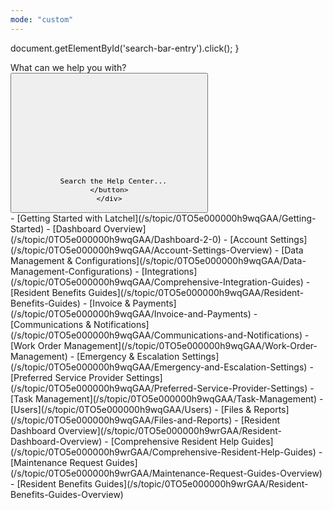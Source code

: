```yaml
---
mode: "custom"
---
```


  document.getElementById('search-bar-entry').click();
}

<div className="relative w-full flex items-center justify-center" style={{ height: '20rem', overflow: 'hidden'}}
  <div className="absolute inset-0 bg-primary dark:bg-primary-light" style={{opacity: 0.05 }}></div>
  <div style={{ position: 'absolute', textAlign: 'center', padding: '0 1rem' }}>
    <div
      className="text-gray-900 dark:text-gray-200"
      style={{
       fontWeight: '600',
       fontSize: '28px',
       margin: '0',
      }}
    >
      What can we help you with?
    </div>
    <div className="flex items-center justify-center">
    <button
      type="button"
      className="hidden w-full lg:flex items-center text-sm leading-6 rounded-lg py-1.5 pl-2.5 pr-3 shadow-sm text-gray-400 dark:text-white/50 bg-background-light dark:bg-background-dark dark:brightness-[1.1] dark:ring-1 dark:hover:brightness-[1.25] ring-1 ring-gray-400/20 hover:ring-gray-600/25 dark:ring-gray-600/30 dark:hover:ring-gray-500/30 focus:outline-primary"
      id="home-search-entry"
      style={{
        marginTop: '2rem',
        maxWidth: '28rem',
      }}
      onClick={openSearch}
    >
      <svg
        className="h-4 w-4 ml-1.5 mr-3 flex-none bg-gray-500 hover:bg-gray-600 dark:bg-white/50 dark:hover:bg-white/70"
        style={{
         maskImage:
           'url("https://mintlify.b-cdn.net/v6.5.1/solid/magnifying-glass.svg")',
         maskRepeat: 'no-repeat',
         maskPosition: 'center center',
        }}
      />

      Search the Help Center...
    </button>
    </div>
  </div>
</div>

<div
  style={{marginTop: '2rem', marginBottom: '8rem', maxWidth: '70rem', marginLeft: 'auto',
   marginRight: 'auto', paddingLeft: '1.25rem',
   paddingRight: '1.25rem' }}
<CardGroup cols={3}>
  <Card title="Property Manager" icon="house-building" iconType="duotone" href="/s/topic/0TO5e000000h9wqGAA/property-manager-guides">
    - [Getting Started with Latchel](/s/topic/0TO5e000000h9wqGAA/Getting-Started)
    - [Dashboard Overview](/s/topic/0TO5e000000h9wqGAA/Dashboard-2-0)
    - [Account Settings](/s/topic/0TO5e000000h9wqGAA/Account-Settings-Overview)
    - [Data Management & Configurations](/s/topic/0TO5e000000h9wqGAA/Data-Management-Configurations)
    - [Integrations](/s/topic/0TO5e000000h9wqGAA/Comprehensive-Integration-Guides)
    - [Resident Benefits Guides](/s/topic/0TO5e000000h9wqGAA/Resident-Benefits-Guides)
    - [Invoice & Payments](/s/topic/0TO5e000000h9wqGAA/Invoice-and-Payments)
    - [Communications & Notifications](/s/topic/0TO5e000000h9wqGAA/Communications-and-Notifications)
    - [Work Order Management](/s/topic/0TO5e000000h9wqGAA/Work-Order-Management)
    - [Emergency & Escalation Settings](/s/topic/0TO5e000000h9wqGAA/Emergency-and-Escalation-Settings)
    - [Preferred Service Provider Settings](/s/topic/0TO5e000000h9wqGAA/Preferred-Service-Provider-Settings)
    - [Task Management](/s/topic/0TO5e000000h9wqGAA/Task-Management)
    - [Users](/s/topic/0TO5e000000h9wqGAA/Users)
    - [Files & Reports](/s/topic/0TO5e000000h9wqGAA/Files-and-Reports)
  </Card>
  <Card title="Resident" icon="hand-holding-heart" iconType="duotone" href="/s/topic/0TO5e000000h9wrGAA/resident-help-guides">
    - [Resident Dashboard Overview](/s/topic/0TO5e000000h9wrGAA/Resident-Dashboard-Overview)
    - [Comprehensive Resident Help Guides](/s/topic/0TO5e000000h9wrGAA/Comprehensive-Resident-Help-Guides)
    - [Maintenance Request Guides](/s/topic/0TO5e000000h9wrGAA/Maintenance-Request-Guides-Overview)
    - [Resident Benefits Guides](/s/topic/0TO5e000000h9wrGAA/Resident-Benefits-Guides-Overview)
  </Card>
  <Card title="Service Provider" icon="screwdriver-wrench" iconType="duotone" href="/s/topic/0TO5e000000h9wpGAA/service-provider-help-guides">
    
  </Card>
</CardGroup>

</div>